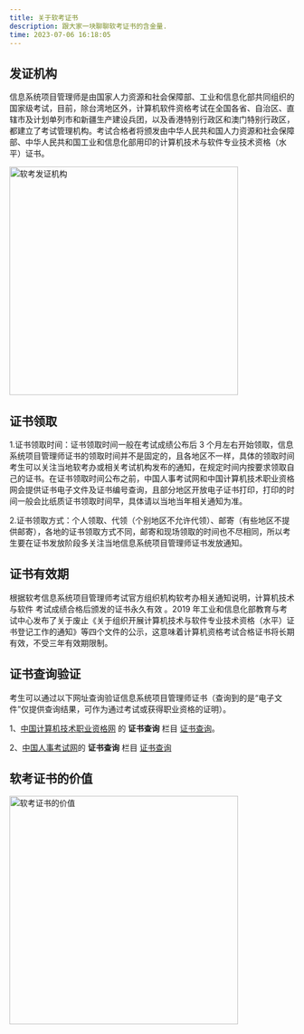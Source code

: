 ```yaml
---
title: 关于软考证书
description: 跟大家一块聊聊软考证书的含金量.
time: 2023-07-06 16:18:05
---
```


## 发证机构

信息系统项目管理师是由国家人力资源和社会保障部、工业和信息化部共同组织的国家级考试，目前，除台湾地区外，计算机软件资格考试在全国各省、自治区、直辖市及计划单列市和新疆生产建设兵团，以及香港特别行政区和澳门特别行政区，都建立了考试管理机构。考试合格者将颁发由中华人民共和国人力资源和社会保障部、中华人民共和国工业和信息化部用印的计算机技术与软件专业技术资格（水平）证书。

<Image
  src="/ruankao-certificates.jpg"
  height="404"
  alt="软考发证机构"
  priority={true}
/>

## 证书领取

1.证书领取时间：证书领取时间一般在考试成绩公布后 3 个月左右开始领取，信息系统项目管理师证书的领取时间并不是固定的，且各地区不一样，具体的领取时间考生可以关注当地软考办或相关考试机构发布的通知，在规定时间内按要求领取自己的证书。在证书领取时间公布之前，中国人事考试网和中国计算机技术职业资格网会提供证书电子文件及证书编号查询，且部分地区开放电子证书打印，打印的时间一般会比纸质证书领取时间早，具体请以当地当年相关通知为准。

2.证书领取方式：个人领取、代领（个别地区不允许代领）、邮寄（有些地区不提供邮寄），各地的证书领取方式不同，邮寄和现场领取的时间也不尽相同，所以考生要在证书发放阶段多关注当地信息系统项目管理师证书发放通知。

## 证书有效期

根据软考信息系统项目管理师考试官方组织机构软考办相关通知说明，计算机技术与软件 考试成绩合格后颁发的证书永久有效 。2019 年工业和信息化部教育与考试中心发布了关于废止《关于组织开展计算机技术与软件专业技术资格（水平）证书登记工作的通知》等四个文件的公示，这意味着计算机资格考试合格证书将长期有效，不受三年有效期限制。

## 证书查询验证

考生可以通过以下网址查询验证信息系统项目管理师证书（查询到的是“电子文件”仅提供查询结果，可作为通过考试或获得职业资格的证明）。

1、[中国计算机技术职业资格网](https://www.ruankao.org.cn/) 的 **证书查询** 栏目 [证书查询](https://query.ruankao.org.cn/certificate/main)。

2、[中国人事考试网](http://www.cpta.com.cn/)的 **证书查询** 栏目 [证书查询](http://www.cpta.com.cn/certQuery.html)

## 软考证书的价值

<Image
  src="/ruankao-cert.png"
  height="404"
  alt="软考证书的价值"
  priority={true}
/>
